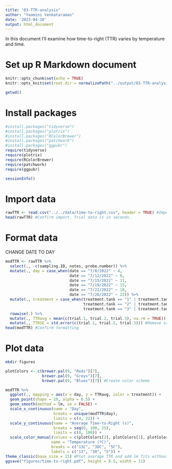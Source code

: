 ```yaml
---
title: "03-TTR-analysis"
author: "Yaamini Venkataraman"
date: '2023-04-10'
output: html_document
---
```


In this document I'll examine how time-to-right (TTR) varies by temperature and time.

# Set up R Markdown document

```r
knitr::opts_chunk$set(echo = TRUE)
knitr::opts_knit$set(root.dir = normalizePath("../output/03-TTR-analysis/")) #Set root directory
```

```r
getwd()
```

# Install packages

```r
#install.packages("tidyverse")
#install.packages("plotrix")
#install.packages("RColorBrewer")
#install.packages("patchwork")
#install.packages("ggpubr")
require(tidyverse)
require(plotrix)
require(RColorBrewer)
require(patchwork)
require(ggpubr)
```

```r
sessionInfo()
```

# Import data

```r
rawTTR <- read.csv("../../data/time-to-right.csv", header = TRUE) #Import raw data
head(rawTTR) #Confirm import. Trial data is in seconds.
```

# Format data

CHANGE DATE TO DAY

```r
modTTR <- rawTTR %>%
  select(., -c(sampling.ID, notes, probe.number)) %>%
  mutate(., day = case_when(date == "7/8/2022" ~ 4,
                            date == "7/12/2022" ~ 8,
                            date == "7/15/2022" ~ 11,
                            date == "7/19/2022" ~ 15,
                            date == "7/22/2022" ~ 18,
                            date == "7/26/2022" ~ 22)) %>%
  mutate(., treatment = case_when(treatment.tank == "1" | treatment.tank == "4" ~ "13C",
                                  treatment.tank == "2" | treatment.tank == "5" ~ "5C",
                                  treatment.tank == "3" | treatment.tank == "6" ~ "30C")) %>%
  rowwise(.) %>% 
  mutate(., TTRavg = mean(c(trial.1, trial.2, trial.3), na.rm = TRUE)) %>%
  mutate(., TTRSE = std.error(c(trial.1, trial.2, trial.3))) #Remove sampling ID and notes columns. Add new column with day information. Add new column with treatment information. Calculate average and SD using data from the three TTR trials using rowwise operations.
head(modTTR) #Confirm formatting
```

# Plot data

```bash
mkdir figures
```

```r
plotColors <- c(brewer.pal(9, "Reds")[7],
                brewer.pal(9, "Greys")[7],
                brewer.pal(9, "Blues")[7]) #Create color scheme
```

```r
modTTR %>%
  ggplot(., mapping = aes(x = day, y = TTRavg, color = treatment)) +
  geom_point(shape = 19, alpha = 0.5) +
  geom_smooth(method = lm, se = FALSE) +
  scale_x_continuous(name = "Day",
                     breaks = unique(modTTR$day),
                     limits = c(4, 22)) +
  scale_y_continuous(name = "Average Time-to-Right (s)",
                     breaks = seq(0, 100, 25),
                     limits = c(0, 100)) +
  scale_color_manual(values = c(plotColors[2], plotColors[1], plotColors[3]), 
                    name = "Temperature (ºC)",
                    breaks = c("13C", "30C", "5C"),
                    labels = c("13", "30", "5")) +
theme_classic(base_size = 15) #Plot average TTR and add lm fits without SE bars. Modify x-axis to only show experimental days where TTR was measured. Scale y axis. Assign colors to each treatment. Increase base font size.
ggsave("figures/time-to-right.pdf", height = 8.5, width = 11)
```







